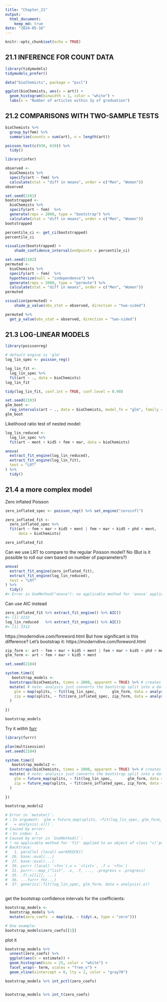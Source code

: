 ```yaml
---
title: "Chapter_21"
output: 
  html_document: 
    keep_md: true
date: "2024-05-16"
---
```


```r
knitr::opts_chunk$set(echo = TRUE)
```

## 21.1 INFERENCE FOR COUNT DATA

```r
library(tidymodels)
tidymodels_prefer()

data("bioChemists", package = "pscl")

ggplot(bioChemists, aes(x = art)) + 
  geom_histogram(binwidth = 1, color = "white") + 
  labs(x = "Number of articles within 3y of graduation")
```

## 21.2 COMPARISONS WITH TWO-SAMPLE TESTS

```r
bioChemists %>% 
  group_by(fem) %>% 
  summarize(counts = sum(art), n = length(art))

```

```r
poisson.test(c(930, 619)) %>% 
  tidy()
```

```r
library(infer)

observed <- 
  bioChemists %>%
  specify(art ~ fem) %>%
  calculate(stat = "diff in means", order = c("Men", "Women"))
observed
```

```r
set.seed(2101)
bootstrapped <- 
  bioChemists %>%
  specify(art ~ fem)  %>%
  generate(reps = 2000, type = "bootstrap") %>%
  calculate(stat = "diff in means", order = c("Men", "Women"))
bootstrapped
```

```r
percentile_ci <- get_ci(bootstrapped)
percentile_ci
```

```r
visualize(bootstrapped) +
    shade_confidence_interval(endpoints = percentile_ci)
```

```r
set.seed(2102)
permuted <- 
  bioChemists %>%
  specify(art ~ fem)  %>%
  hypothesize(null = "independence") %>%
  generate(reps = 2000, type = "permute") %>%
  calculate(stat = "diff in means", order = c("Men", "Women"))
permuted

```


```r
visualize(permuted) +
    shade_p_value(obs_stat = observed, direction = "two-sided")
```

```r
permuted %>%
  get_p_value(obs_stat = observed, direction = "two-sided")
```


## 21.3 LOG-LINEAR MODELS

```r
library(poissonreg)

# default engine is 'glm'
log_lin_spec <- poisson_reg()

log_lin_fit <- 
  log_lin_spec %>% 
  fit(art ~ ., data = bioChemists)
log_lin_fit

```

```r
tidy(log_lin_fit, conf.int = TRUE, conf.level = 0.90)

```

```r
set.seed(2103)
glm_boot <- 
  reg_intervals(art ~ ., data = bioChemists, model_fn = "glm", family = poisson)
glm_boot

```

Likelihood ratio test of nested model:

```r
log_lin_reduced <- 
  log_lin_spec %>% 
  fit(art ~ ment + kid5 + fem + mar, data = bioChemists)

anova(
  extract_fit_engine(log_lin_reduced),
  extract_fit_engine(log_lin_fit),
  test = "LRT"
) %>%
  tidy()
```

## 21.4 a more complex model

Zero inflated Poisson

```r
zero_inflated_spec <- poisson_reg() %>% set_engine("zeroinfl")

zero_inflated_fit <- 
  zero_inflated_spec %>% 
  fit(art ~ fem + mar + kid5 + ment | fem + mar + kid5 + phd + ment,
      data = bioChemists)

zero_inflated_fit

```

Can we use LRT to compare to the regular Poisson model? No (But is it possible to roll our own based on number of paprameters?)

```r
anova(
  extract_fit_engine(zero_inflated_fit),
  extract_fit_engine(log_lin_reduced),
  test = "LRT"
) %>%
  tidy()
#> Error in UseMethod("anova"): no applicable method for 'anova' applied to an object of class "zeroinfl"
```


Can use AIC instead

```r
zero_inflated_fit %>% extract_fit_engine() %>% AIC()
#> [1] 3232
log_lin_reduced   %>% extract_fit_engine() %>% AIC()
#> [1] 3312
```
https://moderndive.com/foreword.html
But how significant is this difference?  Let's bootstrap it:
https://moderndive.com/foreword.html
```r
zip_form <- art ~ fem + mar + kid5 + ment | fem + mar + kid5 + phd + ment
glm_form <- art ~ fem + mar + kid5 + ment

set.seed(2104)

system.time({
   bootstrap_models <-
  bootstraps(bioChemists, times = 2000, apparent = TRUE) %>% # creates 2000 bootstrap samples
  mutate( # note: analysis just converts the bootstrap split into a dataframe
    glm = map(splits, ~ fit(log_lin_spec,       glm_form, data = analysis(.x))),
    zip = map(splits, ~ fit(zero_inflated_spec, zip_form, data = analysis(.x)))
  )
   
})

bootstrap_models

```

Try it withh [furr](https://furrr.futureverse.org/)
```r

library(furrr)

plan(multisession)
set.seed(2104)

system.time({
   bootstrap_models2 <-
  bootstraps(bioChemists, times = 2000, apparent = TRUE) %>% # creates 2000 bootstrap samples
  mutate( # note: analysis just converts the bootstrap split into a dataframe
    glm = future_map(splits, ~ fit(log_lin_spec,       glm_form, data = analysis(.x))),
    zip = future_map(splits, ~ fit(zero_inflated_spec, zip_form, data = analysis(.x)))
  )
   
})

bootstrap_models2

# Error in `mutate()`:
# ℹ In argument: `glm = future_map(splits, ~fit(log_lin_spec, glm_form, data
#   = analysis(.x)))`.
# Caused by error:
# ℹ In index: 1.
# Caused by error in `UseMethod()`:
# ! no applicable method for 'fit' applied to an object of class "c('poisson_reg', 'model_spec')"
# Backtrace:
#   1. parallel (local) workRSOCK()
#  26. base::eval(...)
#  27. base::eval(...)
#  30. purrr (local) `<fn>`(.x = `<list>`, .f = `<fn>`)
#  31. purrr:::map_("list", .x, .f, ..., .progress = .progress)
#  35. .f(.x[[i]], ...)
#  36. ...furrr_fn(...)
#  37. generics::fit(log_lin_spec, glm_form, data = analysis(.x))
 
```


get the bootstrap confidence intervals for the coefficients:

```r
bootstrap_models <-
  bootstrap_models %>%
  mutate(zero_coefs  = map(zip, ~ tidy(.x, type = "zero")))

# One example:
bootstrap_models$zero_coefs[[1]]

```

plot it
```r
bootstrap_models %>% 
  unnest(zero_coefs) %>% 
  ggplot(aes(x = estimate)) +
  geom_histogram(bins = 25, color = "white") + 
  facet_wrap(~ term, scales = "free_x") + 
  geom_vline(xintercept = 0, lty = 2, color = "gray70")
```

```r
bootstrap_models %>% int_pctl(zero_coefs)


bootstrap_models %>% int_t(zero_coefs)

```

